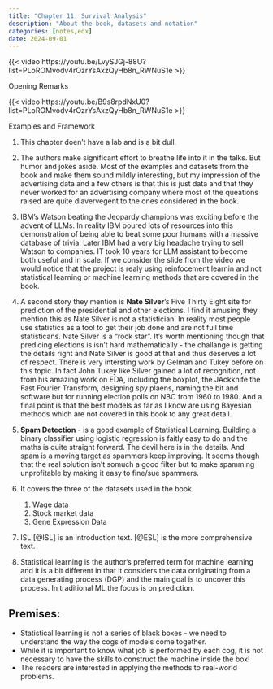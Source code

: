 ```yaml
---
title: "Chapter 11: Survival Analysis" 
description: "About the book, datasets and notation"
categories: [notes,edx]
date: 2024-09-01
---
```



::: {#fig-v1.1 .column-margin}
{{< video https://youtu.be/LvySJGj-88U?list=PLoROMvodv4rOzrYsAxzQyHb8n_RWNuS1e >}}

Opening Remarks
:::

::: {#fig-v1.2 .column-margin}
{{< video https://youtu.be/B9s8rpdNxU0?list=PLoROMvodv4rOzrYsAxzQyHb8n_RWNuS1e >}}

Examples and Framework
:::

1. This chapter doen't have a lab and is a bit dull. 
1. The authors make significant effort to breathe life into it in the talks. But humor and jokes aside. Most of the examples and datasets from the book and make them sound mildly interesting, but my impression of the advertising data and a few others is that this is just data and that they never worked for an advertising company where most of the queations raised are quite diavervegent to the ones considered in the book.
1. IBM's Watson beating the Jeopardy champions was exciting before the advent of LLMs. In reality IBM poured lots of resources into this demonstration of being able to beat some poor humans with a massive database of trivia. Later IBM had a very big headache trying to sell Watson to companies. IT took 10 years for LLM assistant to become both useful and in scale. If we consider the slide from the video we would notice that the project is realy using reinfocement learnin and not statistical learning or machine learning methods that are covered in the book.
1. A second story they  mention is **Nate Silver**'s Five Thirty Eight site for prediction of the  presidential and other elections. I find it amusing they mention this as Nate Silver is not a statistician. In reality most people use statistics as a tool to get their job done and are not full time statisticans. Nate Silver is a "rock star". It's worth mentioning though that predicing elections is isn't hard mathematically - the challange is getting the details right and Nate Silver is good at that and thus deserves a lot of respect. There is very intersting work by Gelman and Tukey before on this topic. In fact John Tukey like Silver gained a lot of recognition, not from his amazing work on EDA, including the boxplot, the JAckknife the Fast Fourier Transform, designing spy plaens, naming the bit and software but for running election polls on NBC from 1960 to 1980.  And a final point is that the best models as far as I know are using Bayesian methods which are not covered in this book to any great detail.

1. **Spam Detection** - is a good example of Statistical Learning. Building a binary classifier using logistic regression is faitly easy to do and the maths is quite straight forward. The devil here is in the details. And spam is a moving target as spammers keep improving. It seems though that the real solution isn't somuch a good filter but to make spamming unprofitable by making it easy to fine/sue spammers.
1. It covers the three of the datasets used in the book.
    1. Wage data
    2. Stock market data
    3. Gene Expression Data
1. ISL [@ISL] is an introduction text. [@ESL] is the more comprehensive text.
1. Statistical learning is the author's preferred term for machine learning and it is a bit different in that it considers the data orriginating from a data generating process (DGP) and the main goal is to uncover this process. In traditional ML the focus is on prediction.


## Premises:

- Statistical learning is not a series of black boxes - we need to understand the way the cogs of models come together.
- While it is important to know what job is performed by each cog, it is
not necessary to have the skills to construct the machine inside the
box!
- The readers are interested in applying the methods to real-world problems.

